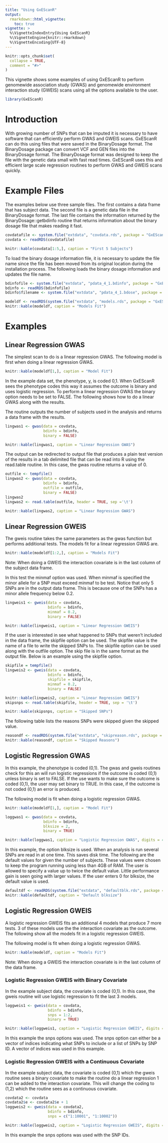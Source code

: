 ```yaml
---
title: "Using GxEScanR"
output:
  rmarkdown::html_vignette:
    toc: true
vignette: >
  %\VignetteIndexEntry{Using GxEScanR}
  %\VignetteEngine{knitr::rmarkdown}
  %\VignetteEncoding{UTF-8}
---
```


```r
knitr::opts_chunk$set(
  collapse = TRUE,
  comment = "#>"
)
```

This vignette shows some examples of using GxEScanR to perform
genomewide association study (GWAS)
and genomewide environment interaction study (GWEIS)
scans using all the options available to the user.

```r
library(GxEScanR)
```

# Introduction

With growing number of SNPs that can be imputed it is necessary to have
software that can efficiently perform GWAS and GWEIS scans. GxEScanR can
do this using files that were saved in the BinaryDosage format. The BinaryDosage
package can convert VCF and GEN files into the BinaryDosage format. The
BinaryDosage format was designed to keep the file with the genetic data
small with fast read times. GxEScanR uses this and efficient large scale
regression routines to perform GWAS and GWEIS scans quickly.

# Example Files

The examples below use three sample files. The first contains a data frame
that has subject data. The second file is a genetic data file in the
BinaryDosage format. The last file contains the information returned by
the BinaryDosage::getbdinfo routine that returns information about the binary
dosage file that makes reading it fast.

``` r
covdatafile <- system.file("extdata", "covdata.rds", package = "GxEScanR")
covdata <- readRDS(covdatafile)
```

``` r
knitr::kable(covdata[1:5,], caption = "First 5 Subjects")
```
To load the binary dosage information file, it is necessary to update the
file name since the file has been moved from its original location during the
installation process. The following loads the binary dosage information and
updates the file name.

``` r
bdinfofile <- system.file("extdata", "pdata_4_1.bdinfo", package = "GxEScanR")
bdinfo <- readRDS(bdinfofile)
bdinfo$filename <- system.file("extdata", "pdata_4_1.bdose", package = "GxEScanR")
```

``` r
modeldf <- readRDS(system.file("extdata", "models.rds", package = "GxEScanR"))
knitr::kable(modeldf, caption = "Models Fit")
```

# Examples

## Linear Regression GWAS

The simplest scan to do is a linear regression GWAS. The following model is
first when doing a linear regression GWAS.
``` r
knitr::kable(modeldf[1,], caption = "Model Fit")
```

In the example data set,
the phenotype, y, is coded 0,1. When GxEScanR sees the phenotype codes this way
it assumes the outcome is binary and uses logistic regression. To perform
a linear regression GWAS the binary option needs to be set to FALSE. The
following shows how to do a linear GWAS along with the results.

The routine outputs the number of subjects used in the analysis and returns
a data frame with the results.

``` r
lingwas1 <- gwas(data = covdata,
                 bdinfo = bdinfo,
                 binary = FALSE)
```

``` r
knitr::kable(lingwas1, caption = "Linear Regression GWAS")
```

The output can be redirected to output file that produces a plain test
version of the results in a tab delimited file that can be read into R
using the read.table routine. In this case, the gwas routine returns a
value of 0.

``` r
outfile <- tempfile()
lingwas2 <- gwas(data = covdata,
                 bdinfo = bdinfo,
                 outfile = outfile,
                 binary = FALSE)
lingwas2
lingwas2 <- read.table(outfile, header = TRUE, sep ='\t')
```

``` r
knitr::kable(lingwas2, caption = "Linear Regression GWAS")
```

## Linear Regression GWEIS

The gweis routine takes the same parameters as the gwas function but performs
additional tests. The models fit for a linear regression GWAS are.
``` r
knitr::kable(modeldf[1:2,], caption = "Models Fit")
```

Note: When doing a GWEIS the interaction covariate is in the last column of the
subject data frame.

In this test the minmaf option was used. When minmaf is specified the minor
allele for a SNP must exceed minmaf to be test. Notice that only 5 SNPs are
in the output data frame. This is because one of the SNPs has a minor allele
frequency below 0.2.

``` r
lingweis1 <- gweis(data = covdata,
                   bdinfo = bdinfo,
                   minmaf = 0.2,
                   binary = FALSE)
```

``` r
knitr::kable(lingweis1, caption = "Linear Regression GWEIS")
```

If the user is interested in see what happened to SNPs that weren't included
in the data frame, the skipfile option can be used. The skipfile value is the
name of a file to write the skipped SNPs to. The skipfile option can be used
along with the outfile option. The skip file is in the same format as the
output file. Below is an example using the skipfile option.

``` r
skipfile = tempfile()
lingweis2 <- gweis(data = covdata,
                   bdinfo = bdinfo,
                   skipfile = skipfile,
                   minmaf = 0.2,
                   binary = FALSE)
```

``` r
knitr::kable(lingweis2, caption = "Linear Regression GWEIS")
skipsnps <- read.table(skipfile, header = TRUE, sep = '\t')
```

``` r
knitr::kable(skipsnps, caption = "Skipped SNPs")
```

The following table lists the reasons SNPs were skipped given the skipped value.
``` r
reasondf <- readRDS(system.file("extdata", "skipreason.rds", package = "GxEScanR"))
knitr::kable(reasondf, caption = "Skipped Reasons")
```

## Logistic Regression GWAS

In this example, the phenotype is coded (0,1). The gwas and gweis routines check
for this an will run logistic regressions if the outcome is coded (0,1) unless
binary is set to FALSE. If the use wants to make sure the outcome is coded
(0,1), the user may set binary to TRUE. In this case, if the outcome is not
coded (0,1) an error is produced.

The following model is fit when doing a logistic regression GWAS.
``` r
knitr::kable(modeldf[1,], caption = "Model Fit")
```

``` r
loggwas1 <- gwas(data = covdata,
                 bdinfo = bdinfo,
                 blksize = 2,
                 binary = TRUE)
```

``` r
knitr::kable(loggwas1, caption = "Logistic Regression GWAS", digits = 4)
```

In this example, the option blksize is used. When an analysis is run several
SNPs are read in at one time. This saves disk time. The following are the
default values for given the number of subjects. These values were chosen to
keep the program running using less than 4GB of RAM. The user is allowed to
specify a value up to twice the default value. Little performance gain is seen
going with larger values. If the user enters 0 for blksize, the default value
is used.

``` r
defaultdf <- readRDS(system.file("extdata", "defaultblk.rds", package = "GxEScanR"))
knitr::kable(defaultdf, caption = "Default blksize")
```

## Logistic Regression GWEIS

A logistic regression GWEIS fits an additional 4 models that produce 7 more
tests. 3 of these models use the the interaction covariate as the outcome.
The following show all the models fit in a logistic regression GWEIS.

The following model is fit when doing a logistic regression GWAS.
``` r
knitr::kable(modeldf, caption = "Models Fit")
```

Note: When doing a GWEIS the interaction covariate is in the last column of
the data frame.

### Logistic Regression GWEIS with Binary Covariate

In the example subject data, the covariate is coded (0,1). In this case, the
gweis routine will use logistic regression to fit the last 3 models.

``` r
loggweis1 <- gweis(data = covdata,
                   bdinfo = bdinfo,
                   snps = 1:2,
                   binary = TRUE)
```

``` r
knitr::kable(loggweis1, caption = "Logistic Regression GWEIS", digits = 4)
```

In this example the snps options was used. The snps option can either be a
vector of indices indicating what SNPs to include or a list of SNPs by SNP ID.
A vector of indices was used in this example.

### Logistic Regression GWEIS with a Continuous Covariate

In the example subject data, the covariate is coded (0,1) which the gweis
routine sees a binary covariate to make the routine do a linear regression
1 can be added to the interaction covariate. This will change the coding to
(1,2) which the routine sees as a continuous covariate.

``` r
covdata2 <- covdata
covdata2$e <- covdata2$e + 1
loggweis2 <- gweis(data = covdata2,
                   bdinfo = bdinfo,
                   snps = c("1:10001", "1:10002"))
```

``` r
knitr::kable(loggweis2, caption = "Logistic Regression GWEIS", digits = 4)
```

In this example the snps options was used with the SNP IDs.